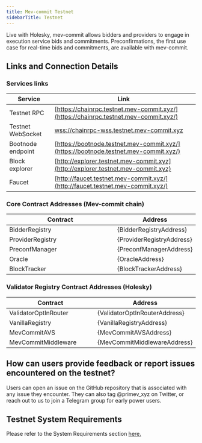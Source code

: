 ```yaml
---
title: Mev-commit Testnet
sidebarTitle: Testnet
---
```


Live with Holesky, mev-commit allows bidders and providers to engage in execution service bids and commitments. Preconfirmations, the first use case for real-time bids and commitments, are available with mev-commit.

## **Links and Connection Details**

### **Services links**

| Service           | Link                                                                                           |
| ----------------- | ---------------------------------------------------------------------------------------------- |
| Testnet RPC       | [https://chainrpc.testnet.mev-commit.xyz/](https://chainrpc.testnet.mev-commit.xyz/)           |
| Testnet WebSocket | [wss://chainrpc-wss.testnet.mev-commit.xyz](wss://chainrpc-wss.testnet.mev-commit.xyz)         |
| Bootnode endpoint | [https://bootnode.testnet.mev-commit.xyz/](https://bootnode.testnet.mev-commit.xyz/)           |
| Block explorer    | [http://explorer.testnet.mev-commit.xyz](http://explorer.testnet.mev-commit.xyz)               |
| Faucet            | [http://faucet.testnet.mev-commit.xyz/](http://faucet.testnet.mev-commit.xyz/)                 |

### **Core Contract Addresses (Mev-commit chain)**


<table>
  <thead>
    <tr>
      <th width="299">Contract</th>
      <th>Address</th>
    </tr>
  </thead>
  <tbody>
    <tr>
      <td>BidderRegistry</td>
      <td>{BidderRegistryAddress}</td>
    </tr>
    <tr>
      <td>ProviderRegistry</td>
      <td>{ProviderRegistryAddress}</td>
    </tr>
    <tr>
      <td>PreconfManager</td>
      <td>{PreconfManagerAddress}</td>
    </tr>
    <tr>
      <td>Oracle</td>
      <td>{OracleAddress}</td>
    </tr>
    <tr>
      <td>BlockTracker</td>
      <td>{BlockTrackerAddress}</td>
    </tr>
  </tbody>
</table>

### **Validator Registry Contract Addresses (Holesky)**


<table>
  <thead>
    <tr>
      <th width="299">Contract</th>
      <th>Address</th>
    </tr>
  </thead>
  <tbody>
    <tr>
      <td>ValidatorOptInRouter</td>
      <td>{ValidatorOptInRouterAddress}</td>
    </tr>
    <tr>
      <td>VanillaRegistry</td>
      <td>{VanillaRegistryAddress}</td>
    </tr>
    <tr>
      <td>MevCommitAVS</td>
      <td>{MevCommitAVSAddress}</td>
    </tr>
    <tr>
      <td>MevCommitMiddleware</td>
      <td>{MevCommitMiddlewareAddress}</td>
    </tr>
  </tbody>
</table>

## How can users provide feedback or report issues encountered on the testnet?

Users can open an issue on the GitHub repository that is associated with any issue they encounter. They can also tag @primev_xyz on Twitter, or reach out to us to join a Telegram group for early power users.

## Testnet System Requirements

Please refer to the System Requirements section [here.](/developers/system-requirements)
